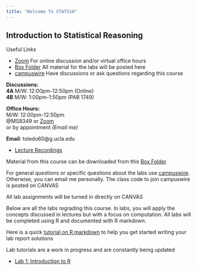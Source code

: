 ```yaml
---
title: "Welcome To STATS10"
---
```


## Introduction to Statistical Reasoning

:::callout-important
Useful Links

- [Zoom](https://ucla.zoom.us/j/4285433918?pwd=TVpIRndYYmZSeTg0NUUvYlhTWllUQT09)
For online discussion and/or virtual office hours
- [Box Folder](https://app.box.com/s/3pfoq99zhvyyi99wdc1kzoojsihgcoxu) All material for the labs will be posted here
- [campuswire](https://campuswire.com) Have discussions or ask questions regarding this course
:::

**Discussions:** <br/>
**4A** M/W: 12:00pm-12:50pm (Online)
 <br/>
**4B** M/W: 1:00pm-1:50pm (PAB 1749)

**Office Hours:** <br/>
M/W: 12:00pm-12:50pm <br/>
@MS8349 or
[Zoom](https://ucla.zoom.us/j/4285433918?pwd=TVpIRndYYmZSeTg0NUUvYlhTWllUQT09) <br/>
or by appointment *(Email me)*

**Email**: toledo60@g.ucla.edu

- [Lecture Recordings](/zoom.qmd)

Material from this course can be downloaded from this [Box Folder](https://app.box.com/s/3pfoq99zhvyyi99wdc1kzoojsihgcoxu)

For general questions or specific questions about the labs use [campuswire](https://campuswire.com). Otherwise, you can email me personally. The class code to join campuswire is posted on CANVAS

All lab assignments will be turned in directly on CANVAS

Below are all the labs regrading this course. 
In labs, you will apply the concepts discussed in lectures but with a focus on computation. All labs will be completed using R and documented with R markdown.

Here is a quick [tutorial on R markdown](https://ucla.zoom.us/rec/share/fexC9zZMvnHTG7-81ktg-yLV6WcaaAAzFFhx4z1YcNJJ1Ogp6JaaVHtU7BKr447w.sa1bj0LvC00c00ql)
to help you get started writing your lab report solutions 


::: callout-warning
Lab tutorials are a work in progress and are constantly being updated
:::

- [Lab 1: Introduction to R](/ucla/stats10/lab1.qmd)


